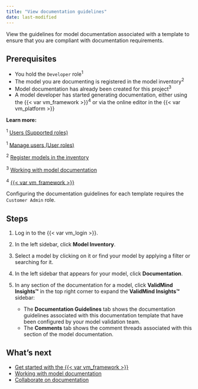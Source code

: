 ```yaml
---
title: "View documentation guidelines"
date: last-modified
---
```


View the guidelines for model documentation associated with a template to ensure that you are compliant with documentation requirements.

## Prerequisites

- You hold the `Developer` role^1^
- The model you are documenting is registered in the model inventory^2^
- Model documentation has already been created for this project^3^
- A model developer has started generating documentation, either using the {{< var vm_framework >}}^4^ or via the online editor in the {{< var vm_platform >}}

::: {.column-margin}
**Learn more:**

^1^ [Users (Supported roles)](../onboarding-users.qmd#supported-roles)

^1^ [Manage users (User roles)](../manage-users.qmd#user-roles)

^2^ [Register models in the inventory](../model-inventory/register-models-in-model-inventory.qmd)

^3^ [Working with model documentation](working-with-model-documentation.qmd)

^4^ [{{< var vm_framework >}}](../../../developer-framework/get-started-developer-framework.qmd)
:::

::: {.callout-important}
Configuring the documentation guidelines for each template requires the `Customer Admin` role.
:::

## Steps

1. Log in to the {{< var vm_login >}}.

2. In the left sidebar, click **Model Inventory**.

3. Select a model by clicking on it or find your model by applying a filter or searching for it.

4. In the left sidebar that appears for your model, click **Documentation**.

5. In any section of the documentation for a model, click **ValidMind Insights™** in the top right corner to expand the **ValidMind Insights™** sidebar:

   - The **Documentation Guidelines** tab shows the documentation guidelines associated with this documentation template that have been configured by your model validation team.
   - The **Comments** tab shows the comment threads associated with this section of the model documentation.

<!---
## Troubleshooting

[Include any common issues or errors that may arise during the task and how to resolve them.]
--->

## What's next

- [Get started with the {{< var vm_framework >}}](../../../developer-framework/get-started-developer-framework.qmd)
- [Working with model documentation](working-with-model-documentation.qmd)
- [Collaborate on documentation](collaborate-with-others.qmd)
